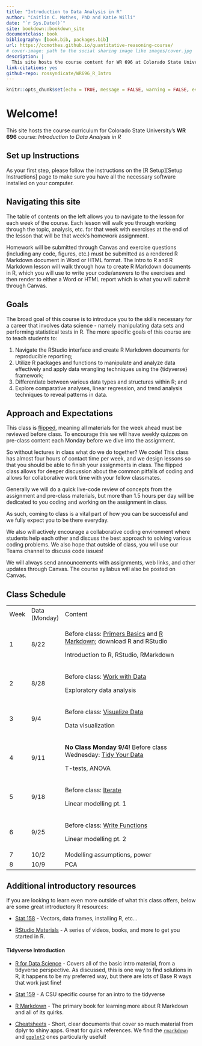 ```yaml
---
title: "Introduction to Data Analysis in R"
author: "Caitlin C. Mothes, PhD and Katie Willi"
date: "`r Sys.Date()`"
site: bookdown::bookdown_site
documentclass: book
bibliography: [book.bib, packages.bib]
url: https://ccmothes.github.io/quantitative-reasoning-course/
# cover-image: path to the social sharing image like images/cover.jpg
description: |
  This site hosts the course content for WR 696 at Colorado State University.
link-citations: yes
github-repo: rossyndicate/WR696_R_Intro
---
```


```r
knitr::opts_chunk$set(echo = TRUE, message = FALSE, warning = FALSE, eval = TRUE)
```

# Welcome!

This site hosts the course curriculum for Colorado State University's **WR 696** course: *Introduction to Data Analysis in R*

## Set up Instructions {.unnumbered}

As your first step, please follow the instructions on the [R Setup][Setup Instructions] page to make sure you have all the necessary software installed on your computer.

## Navigating this site {.unnumbered}

The table of contents on the left allows you to navigate to the lesson for each week of the course. Each lesson will walk you through working through the topic, analysis, etc. for that week with exercises at the end of the lesson that will be that week's homework assignment.

Homework will be submitted through Canvas and exercise questions (including any code, figures, etc.) must be submitted as a rendered R Markdown document in Word or HTML format. The Intro to R and R Markdown lesson will walk through how to create R Markdown documents in R, which you will use to write your code/answers to the exercises and then render to either a Word or HTML report which is what you will submit through Canvas.

## Goals {.unnumbered}

The broad goal of this course is to introduce you to the skills necessary for a career that involves data science - namely manipulating data sets and performing statistical tests in R. The more specific goals of this course are to teach students to:

1.  Navigate the RStudio interface and create R Markdown documents for reproducible reporting;
2.  Utilize R packages and functions to manipulate and analyze data effectively and apply data wrangling techniques using the {tidyverse} framework;
3.  Differentiate between various data types and structures within R; and
4.  Explore comparative analyses, linear regression, and trend analysis techniques to reveal patterns in data.

## Approach and Expectations {.unnumbered}

This class is [flipped](https://ieeexplore.ieee.org/document/7344151), meaning all materials for the week ahead must be reviewed before class. To encourage this we will have weekly quizzes on pre-class content each Monday before we dive into the assignment.

So without lectures in class what do we do together? We code! This class has almost four hours of contact time per week, and we design lessons so that you should be able to finish your assignments in class. The flipped class allows for deeper discussion about the common pitfalls of coding and allows for collaborative work time with your fellow classmates.

Generally we will do a quick live-code review of concepts from the assignment and pre-class materials, but more than 1.5 hours per day will be dedicated to you coding and working on the assignment in class.

As such, coming to class is a vital part of how you can be successful and we fully expect you to be there everyday.

We also will actively encourage a collaborative coding environment where students help each other and discuss the best approach to solving various coding problems. We also hope that outside of class, you will use our Teams channel to discuss code issues!

We will always send announcements with assignments, web links, and other updates through Canvas. The course syllabus will also be posted on Canvas.

## Class Schedule {.unnumbered}

+------+---------------+----------------------------------------------------------------------------------------------------------------------------------------------------------------------------------------------------------------------------------------------------------------------+
| Week | Data (Monday) | Content                                                                                                                                                                                                                                                              |
+------+---------------+----------------------------------------------------------------------------------------------------------------------------------------------------------------------------------------------------------------------------------------------------------------------+
| 1    | 8/22          | Before class: [Primers Basics](https://posit.cloud/learn/primers/1) and [R Markdown](https://rmarkdown.rstudio.com/lesson-1.html?_gl=1*10u3rje*_ga*NzUxNjg2ODAzLjE2OTE1MTIzMzk.*_ga_2C0WZ1JHG0*MTY5MTUxNjA2OC4yLjEuMTY5MTUxNjU2Ni4wLjAuMA..); download R and RStudio |
|      |               |                                                                                                                                                                                                                                                                      |
|      |               | Introduction to R, RStudio, RMarkdown                                                                                                                                                                                                                                |
+------+---------------+----------------------------------------------------------------------------------------------------------------------------------------------------------------------------------------------------------------------------------------------------------------------+
| 2    | 8/28          | Before class: [Work with Data](https://posit.cloud/learn/primers/2)                                                                                                                                                                                                  |
|      |               |                                                                                                                                                                                                                                                                      |
|      |               | Exploratory data analysis                                                                                                                                                                                                                                            |
+------+---------------+----------------------------------------------------------------------------------------------------------------------------------------------------------------------------------------------------------------------------------------------------------------------+
| 3    | 9/4           | Before class: [Visualize Data](https://posit.cloud/learn/primers/3)                                                                                                                                                                                                  |
|      |               |                                                                                                                                                                                                                                                                      |
|      |               | Data visualization                                                                                                                                                                                                                                                   |
+------+---------------+----------------------------------------------------------------------------------------------------------------------------------------------------------------------------------------------------------------------------------------------------------------------+
| 4    | 9/11          | **No Class Monday 9/4!** Before class Wednesday: [Tidy Your Data](https://posit.cloud/learn/primers/4)                                                                                                                                                               |
|      |               |                                                                                                                                                                                                                                                                      |
|      |               | T-tests, ANOVA                                                                                                                                                                                                                                                       |
+------+---------------+----------------------------------------------------------------------------------------------------------------------------------------------------------------------------------------------------------------------------------------------------------------------+
| 5    | 9/18          | Before class: [Iterate](https://posit.cloud/learn/primers/5)                                                                                                                                                                                                         |
|      |               |                                                                                                                                                                                                                                                                      |
|      |               | Linear modelling pt. 1                                                                                                                                                                                                                                               |
+------+---------------+----------------------------------------------------------------------------------------------------------------------------------------------------------------------------------------------------------------------------------------------------------------------+
| 6    | 9/25          | Before class: [Write Functions](https://posit.cloud/learn/primers/6)                                                                                                                                                                                                 |
|      |               |                                                                                                                                                                                                                                                                      |
|      |               | Linear modelling pt. 2                                                                                                                                                                                                                                               |
+------+---------------+----------------------------------------------------------------------------------------------------------------------------------------------------------------------------------------------------------------------------------------------------------------------+
| 7    | 10/2          | Modelling assumptions, power                                                                                                                                                                                                                                         |
+------+---------------+----------------------------------------------------------------------------------------------------------------------------------------------------------------------------------------------------------------------------------------------------------------------+
| 8    | 10/9          | PCA                                                                                                                                                                                                                                                                  |
+------+---------------+----------------------------------------------------------------------------------------------------------------------------------------------------------------------------------------------------------------------------------------------------------------------+

## Additional introductory resources {.unnumbered}

If you are looking to learn even more outside of what this class offers, below are some great introductory R resources:

-   [Stat 158](https://csu-r.github.io/Module1/) - Vectors, data frames, installing R, etc...

-   [RStudio Materials](https://education.rstudio.com/learn/beginner/) - A series of videos, books, and more to get you started in R.

#### Tidyverse Introduction

-   [R for Data Science](https://r4ds.had.co.nz/introduction.html) - Covers all of the basic intro material, from a tidyverse perspective. As discussed, this is one way to find solutions in R, it happens to be my preferred way, but there are lots of Base R ways that work just fine!

-   [Stat 159](https://csu-r.github.io/Module2/) - A CSU specific course for an intro to the tidyverse

-   [R Markdown](https://bookdown.org/yihui/rmarkdown/#preface) - The primary book for learning more about R Markdown and all of its quirks.

-   [Cheatsheets](https://www.rstudio.com/resources/cheatsheets/) - Short, clear documents that cover so much material from dplyr to shiny apps. Great for quick references. We find the [`rmarkdown`](https://rstudio.github.io/cheatsheets/html/rmarkdown.html?_gl=1*1f2w4s3*_ga*MTc5NTY0NDA0Mi4xNjg2MzQ0MDUy*_ga_2C0WZ1JHG0*MTY5MTk1OTY1Ni42LjAuMTY5MTk1OTY1Ni4wLjAuMA..) and [`ggplot2`](https://rstudio.github.io/cheatsheets/html/data-visualization.html?_gl=1*1f2w4s3*_ga*MTc5NTY0NDA0Mi4xNjg2MzQ0MDUy*_ga_2C0WZ1JHG0*MTY5MTk1OTY1Ni42LjAuMTY5MTk1OTY1Ni4wLjAuMA..) ones particularly useful!
